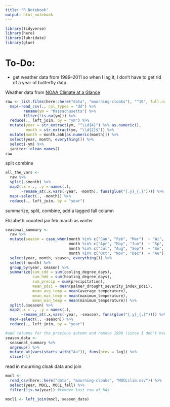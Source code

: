 ```yaml
---
title: "R Notebook"
output: html_notebook
---
```


```r
library(tidyverse)
library(here)
library(lubridate)
library(glue)
```

# To-Do:

- get weather data from 1989--2011 so when I lag it, I don't have to get rid of a year of butterfly data


Weather data from [NOAA Climate at a Glance](https://www.ncdc.noaa.gov/cag/statewide/time-series/)

```r
raw <- list.files(here::here("data", "mourning-cloaks"), "^19", full.names = TRUE) %>% 
  map(~read_csv(., col_types = "dd") %>% 
        rename(ym = "Massachusetts") %>%
        filter(!is.na(ym))) %>% 
  reduce(., left_join, by = "ym") %>% 
  mutate(year = str_extract(ym, "^\\d{4}") %>% as.numeric(),
         month = str_extract(ym, "\\d{2}$")) %>% 
  mutate(month = month.abb[as.numeric(month)]) %>% 
  select(year, month, everything()) %>% 
  select(-ym) %>%
  janitor::clean_names()
raw
```

split combine

```r
all_the_vars <-
  raw %>%
  split(.$month) %>% 
  map2(.x = ., .y = names(.),
       ~rename_at(.x,vars(-year, -month), funs(glue("{.y}_{.}")))) %>% 
  map(~select(., -month)) %>% 
  reduce(., left_join, by = "year")
```

summarize, split, combine, add a lagged fall column

Elizabeth counted jan feb march as winter

```r
seasonal_summary <-
  raw %>% 
  mutate(season = case_when(month %in% c("Jan", "Feb", "Mar")  ~ "Wi",
                            month %in% c("Apr", "May", "Jun")  ~ "Sp",
                            month %in% c("Jul", "Aug", "Sep")  ~ "Su",
                            month %in% c("Oct", "Nov", "Dec")  ~ "Au")) %>% 
  select(year, month, season, everything()) %>% 
  select(-month) %>% 
  group_by(year, season) %>% 
  summarize(sum_cdd = sum(cooling_degree_days),
            sum_hdd = sum(heating_degree_days),
            sum_precip = sum(precipitation),
            mean_pdsi = mean(palmer_drought_severity_index_pdsi),
            mean_avg_temp = mean(average_temperature),
            mean_max_temp = mean(maximum_temperature),
            mean_min_temp = mean(minimum_temperature)) %>% 
  split(.$season) %>% 
  map2(.x = ., .y = names(.),
       ~rename_at(.x,vars(-year, -season), funs(glue("{.y}_{.}")))) %>% 
  map(~select(., -season)) %>% 
  reduce(., left_join, by = "year")

#add columns for the previous autumn and remove 1990 (since I don't have data for 1989)
season_data <-
  seasonal_summary %>% 
  ungroup() %>% 
  mutate_at(vars(starts_with("Au")), funs(prev = lag)) %>% 
  slice(-1)
```

read in mourning cloak data and join

```r
mocl <-
  read_csv(here::here("data", "mourning-cloaks", "MOCLclim.csv")) %>% 
  select(year, MOCL, MOCL_fall) %>%
  filter(!is.na(year)) #remove last row of NAs
```

```r
mocl1 <- left_join(mocl, season_data)
```







